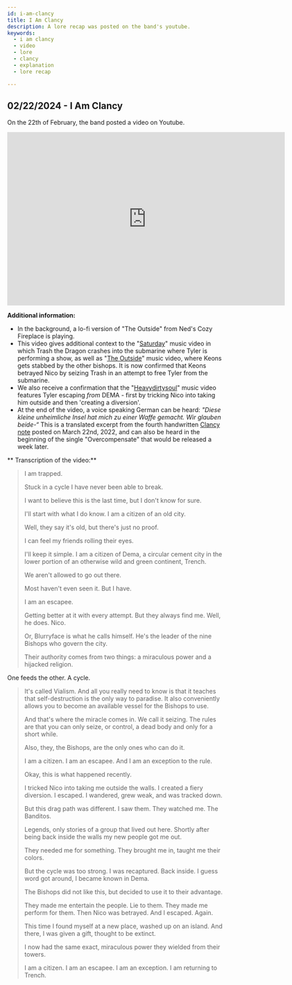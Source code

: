 ```yaml
---
id: i-am-clancy
title: I Am Clancy
description: A lore recap was posted on the band's youtube.
keywords:
  - i am clancy
  - video
  - lore
  - clancy
  - explanation
  - lore recap

---
```


## 02/22/2024 - I Am Clancy

On the 22th of February, the band posted a video on Youtube. 

<iframe width="640" height="400" src="https://www.youtube.com/embed/ozlHHR_eSxc" title="I Am Clancy" frameborder="0" allow="accelerometer; autoplay; clipboard-write; encrypted-media; gyroscope; picture-in-picture; web-share" allowfullscreen></iframe>

**Additional information:**
- In the background, a lo-fi version of "The Outside" from Ned's Cozy Fireplace is playing.
- This video gives additional context to the "[Saturday](https://www.youtube.com/watch?v=FiXVRdotCEk)" music video in which Trash the Dragon crashes into the submarine where Tyler is performing a show, as well as "[The Outside](https://www.youtube.com/watch?v=eNcvblM8-_o)" music video, where Keons gets stabbed by the other bishops. It is now confirmed that Keons betrayed Nico by seizing Trash in an attempt to free Tyler from the submarine. 
- We also receive a confirmation that the "[Heavydirtysoul](https://www.youtube.com/watch?v=r_9Kf0D5BTs)" music video features Tyler escaping *from* DEMA - first by tricking Nico into taking him outside and then 'creating a diversion'. 
- At the end of the video, a voice speaking German can be heard:
*"Diese kleine unheimliche Insel hat mich zu einer Waffe gemacht. Wir glauben beide-“*
 This is a translated excerpt from the fourth handwritten [Clancy note](./scaledandicy/03-18-22-2.mdx) posted on March 22nd, 2022, and can also be heard in the beginning of the single "Overcompensate" that would be released a week later.


** Transcription of the video:**
  > I am trapped.
>
  >Stuck in a cycle I have never been able to break.
>
  >I want to believe this is the last time, but
  I don't know for sure.
>
  >I'll start with what I do know. I am a citizen of an old city.
>
  >Well, they say it's old, but there's just no proof.
>
 > I can feel my friends rolling their eyes.
>
 > I'll keep it simple.
  I am a citizen of Dema,
  a circular cement city in the lower portion
  of an otherwise wild and green continent, Trench.
>
 > We aren't allowed to go out there.
>
  >Most haven't even seen it. But I have.
>
 > I am an escapee.
>
 > Getting better at it with every attempt.
  But they always find me.
  Well, he does.
  Nico.
>
  >Or, Blurryface is what he calls himself.
  He's the leader of the nine Bishops
  who govern the city.
>
  >Their authority comes from two things:
  a miraculous power and a hijacked religion.
>
  One feeds the other.
  A cycle.
>
  >It's called Vialism.
  And all you really need to know
  is that it teaches that self-destruction
  is the only way to paradise.
  It also conveniently allows you
  to become an available vessel for the Bishops to use.
>
  >And that's where the miracle comes in.
  We call it seizing.
  The rules are
  that you can only seize, or control, a dead body
  and only for a short while.
>
  >Also, they, the Bishops,
  are the only ones who can do it.
>
  >I am a citizen.
  I am an escapee.
  And I am an exception to the rule.
>
  >Okay, this is what happened recently.
>
  >I tricked Nico into taking me outside the walls.
  I created a fiery diversion.
  I escaped.
  I wandered,
  grew weak,
  and was tracked down.
>
  >But this drag path was different.
  I saw them. They watched me. The Banditos.
>
  >Legends, only stories of a group that lived out here.
  Shortly after being back inside the walls
  my new people got me out.
>
  >They needed me for something.
  They brought me in, taught me their colors.
>
  >But the cycle was too strong.
  I was recaptured. Back inside.
  I guess word got around, I became known in Dema.
>
  >The Bishops did not like this,
  but decided to use it to their advantage.
>
  >They made me entertain the people.
  Lie to them.
  They made me perform for them.
  Then Nico was betrayed.
  And I escaped.
  Again.
>
  >This time
  I found myself at a new place, washed up on an island.
  And there, I was given a gift,
  thought to be extinct.
>
  >I now had the same exact, miraculous power
  they wielded from their towers.
>
  >I am a citizen.
  I am an escapee.
  I am an exception.
  I am returning to Trench.
